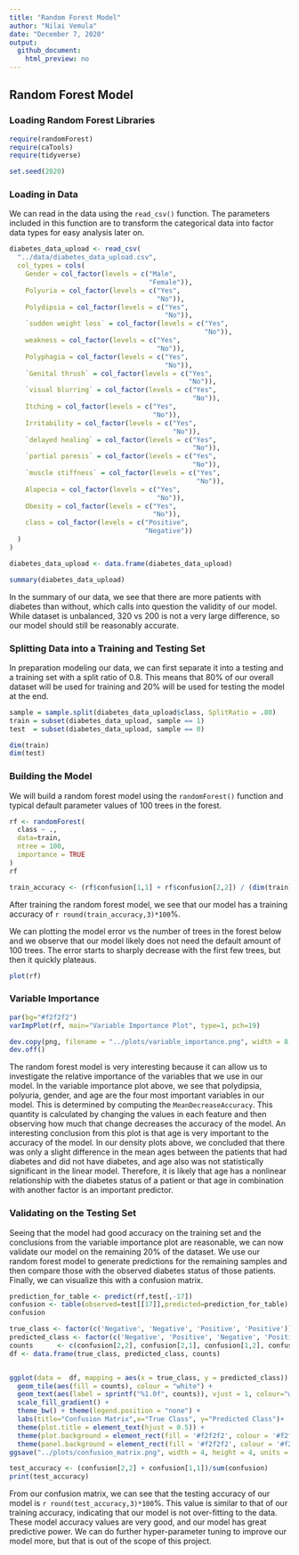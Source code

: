 ```yaml
---
title: "Random Forest Model"
author: "Nilai Vemula"
date: "December 7, 2020"
output:
  github_document:
    html_preview: no
---
```


## Random Forest Model

### Loading Random Forest Libraries

```r
require(randomForest)
require(caTools)
require(tidyverse)

set.seed(2020)
```

### Loading in Data

We can read in the data using the `read_csv()` function. The parameters included in this function are to transform the categorical data into factor data types for easy analysis later on.

```r
diabetes_data_upload <- read_csv(
  "../data/diabetes_data_upload.csv",
  col_types = cols(
    Gender = col_factor(levels = c("Male",
                                   "Female")),
    Polyuria = col_factor(levels = c("Yes",
                                     "No")),
    Polydipsia = col_factor(levels = c("Yes",
                                       "No")),
    `sudden weight loss` = col_factor(levels = c("Yes",
                                                 "No")),
    weakness = col_factor(levels = c("Yes",
                                     "No")),
    Polyphagia = col_factor(levels = c("Yes",
                                       "No")),
    `Genital thrush` = col_factor(levels = c("Yes",
                                             "No")),
    `visual blurring` = col_factor(levels = c("Yes",
                                              "No")),
    Itching = col_factor(levels = c("Yes",
                                    "No")),
    Irritability = col_factor(levels = c("Yes",
                                         "No")),
    `delayed healing` = col_factor(levels = c("Yes",
                                              "No")),
    `partial paresis` = col_factor(levels = c("Yes",
                                              "No")),
    `muscle stiffness` = col_factor(levels = c("Yes",
                                               "No")),
    Alopecia = col_factor(levels = c("Yes",
                                     "No")),
    Obesity = col_factor(levels = c("Yes",
                                    "No")),
    class = col_factor(levels = c("Positive",
                                  "Negative"))
  )
)

diabetes_data_upload <- data.frame(diabetes_data_upload)

summary(diabetes_data_upload)
```

In the summary of our data, we see that there are more patients with diabetes than without, which calls into question the validity of our model. While dataset is unbalanced, 320 vs 200 is not a very large difference, so our model should still be reasonably accurate.


### Splitting Data into a Training and Testing Set

In preparation modeling our data, we can first separate it into a testing and a training set with a split ratio of 0.8. This means that 80% of our overall dataset will be used for training and 20% will be used for testing the model at the end.

```r
sample = sample.split(diabetes_data_upload$class, SplitRatio = .80)
train = subset(diabetes_data_upload, sample == 1)
test  = subset(diabetes_data_upload, sample == 0)

dim(train)
dim(test)
```

### Building the Model

We will build a random forest model using the `randomForest()` function and typical default parameter values of 100 trees in the forest.

```r
rf <- randomForest(
  class ~ .,
  data=train,
  ntree = 100,
  importance = TRUE
)
rf
```

```r
train_accuracy <- (rf$confusion[1,1] + rf$confusion[2,2]) / (dim(train)[1]) 
```

After training the random forest model, we see that our model has a training accuracy of `r round(train_accuracy,3)*100`%.


We can plotting the model error vs the number of trees in the forest below and we observe that our model likely does not need the default amount of 100 trees. The error starts to sharply decrease with the first few trees, but then it quickly plateaus.

```r
plot(rf)
```

### Variable Importance 


```r

par(bg="#f2f2f2")
varImpPlot(rf, main="Variable Importance Plot", type=1, pch=19)

dev.copy(png, filename = "../plots/variable_importance.png", width = 8, height = 6, units="in", res=400)
dev.off()
```

The random forest model is very interesting because it can allow us to investigate the relative importance of the variables that we use in our model. In the variable importance plot above, we see that polydipsia, polyuria, gender, and age are the four most important variables in our model. This is determined by computing the `MeanDecreaseAccuracy`. This quantity is calculated by changing the values in each feature and then observing how much that change decreases the accuracy of the model. An interesting conclusion from this plot is that age is very important to the accuracy of the model. In our density plots above, we concluded that there was only a slight difference in the mean ages between the patients that had diabetes and did not have diabetes, and age also was not statistically significant in the linear model. Therefore, it is likely that age has a nonlinear relationship with the diabetes status of a patient or that age in combination with another factor is an important predictor. 

### Validating on the Testing Set

Seeing that the model had good accuracy on the training set and the conclusions from the variable importance plot are reasonable, we can now validate our model on the remaining 20% of the dataset. We use our random forest model to generate predictions for the remaining samples and then compare those with the observed diabetes status of those patients. Finally, we can visualize this with a confusion matrix.

```r
prediction_for_table <- predict(rf,test[,-17])
confusion <- table(observed=test[[17]],predicted=prediction_for_table)
confusion
```

```r
true_class <- factor(c('Negative', 'Negative', 'Positive', 'Positive'))
predicted_class <- factor(c('Negative', 'Positive', 'Negative', 'Positive'))
counts      <- c(confusion[2,2], confusion[2,1], confusion[1,2], confusion[1,1])
df <- data.frame(true_class, predicted_class, counts)


ggplot(data =  df, mapping = aes(x = true_class, y = predicted_class)) +
  geom_tile(aes(fill = counts), colour = "white") +
  geom_text(aes(label = sprintf("%1.0f", counts)), vjust = 1, colour="white") +
  scale_fill_gradient() +
  theme_bw() + theme(legend.position = "none") +
  labs(title="Confusion Matrix",x="True Class", y="Predicted Class")+
  theme(plot.title = element_text(hjust = 0.5)) +
  theme(plot.background = element_rect(fill = '#f2f2f2', colour = '#f2f2f2')) +
  theme(panel.background = element_rect(fill = '#f2f2f2', colour = '#f2f2f2'))
ggsave("../plots/confusion_matrix.png", width = 4, height = 4, units = "in",dpi= 1200)
```

```r
test_accuracy <- (confusion[2,2] + confusion[1,1])/sum(confusion)
print(test_accuracy)
```
From our confusion matrix, we can see that the testing accuracy of our model is `r round(test_accuracy,3)*100`%. This value is similar to that of our training accuracy, indicating that our model is not over-fitting to the data. These model accuracy values are very good, and our model has great predictive power. We can do further hyper-parameter tuning to improve our model more, but that is out of the scope of this project.


